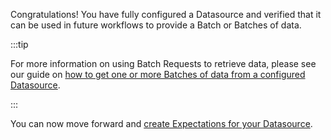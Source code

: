 Congratulations!  You have fully configured a Datasource and verified that it can be used in future workflows to provide a Batch or Batches of data.

:::tip

For more information on using Batch Requests to retrieve data, please see our guide on [how to get one or more Batches of data from a configured Datasource](../../how_to_get_one_or_more_batches_of_data_from_a_configured_datasource.md).

:::

You can now move forward and [create Expectations for your Datasource](../../../expectations/create_expectations_overview.md).
